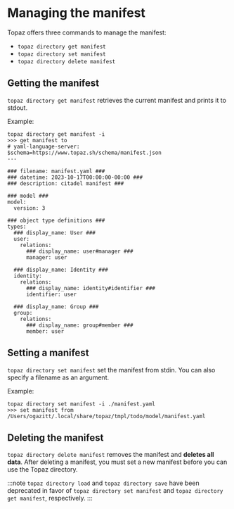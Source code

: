 # Managing the manifest

Topaz offers three commands to manage the manifest:

* `topaz directory get manifest`
* `topaz directory set manifest`
* `topaz directory delete manifest`

## Getting the manifest

`topaz directory get manifest` retrieves the current manifest and prints it to stdout.

Example:

```shell
topaz directory get manifest -i
>>> get manifest to
# yaml-language-server: $schema=https://www.topaz.sh/schema/manifest.json
---

### filename: manifest.yaml ###
### datetime: 2023-10-17T00:00:00-00:00 ###
### description: citadel manifest ###

### model ###
model:
  version: 3

### object type definitions ###
types:
  ### display_name: User ###
  user:
    relations:
      ### display_name: user#manager ###
      manager: user

  ### display_name: Identity ###
  identity:
    relations:
      ### display_name: identity#identifier ###
      identifier: user

  ### display_name: Group ###
  group:
    relations:
      ### display_name: group#member ###
      member: user
```

## Setting a manifest

`topaz directory set manifest` set the manifest from stdin. You can also specify a filename as an argument.

Example:

```shell
topaz directory set manifest -i ./manifest.yaml
>>> set manifest from /Users/ogazitt/.local/share/topaz/tmpl/todo/model/manifest.yaml
```

## Deleting the manifest

`topaz directory delete manifest` removes the manifest and **deletes all data**. After deleting a manifest, you must set a new manifest before you can use the Topaz directory.

:::note
`topaz directory load` and `topaz directory save` have been deprecated in favor of `topaz directory set manifest` and `topaz directory get manifest`, respectively.
:::
